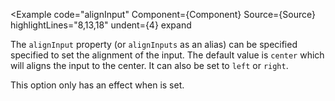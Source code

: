 
<Example
  code="alignInput"
  Component={Component}
  Source={Source}
  highlightLines="8,13,18"
  undent={4}
  expand
>
  The `alignInput` property (or `alignInputs` as an alias) can be specified
  specified to set the alignment of the input. The default value is `center`
  which will aligns the input to the center.  It can also be set to `left`
  or `right`.

  This option only has an effect when <CodeHashLink id="showInput"/> is set.
</Example>
